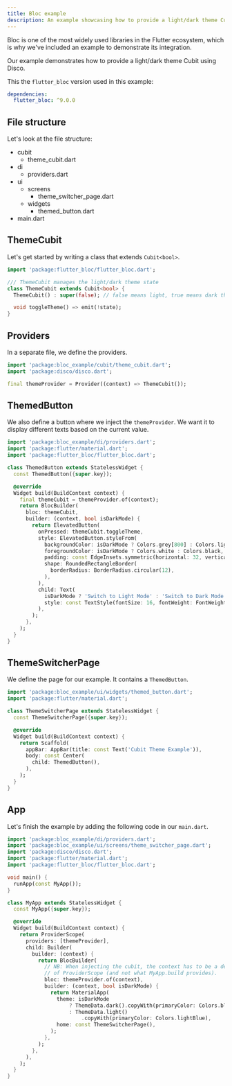 ```yaml
---
title: Bloc example
description: An example showcasing how to provide a light/dark theme Cubit with Disco.
---
```


<LinkCard title="Source code" description="Tap here to check the full source code of this example" href="https://github.com/our-creativity/disco/tree/main/examples/bloc" />

Bloc is one of the most widely used libraries in the Flutter ecosystem, which is why we've included an example to demonstrate its integration.

Our example demonstrates how to provide a light/dark theme Cubit using Disco.

This the `flutter_bloc` version used in this example:

```yaml {2}
dependencies:
  flutter_bloc: ^9.0.0
```

## File structure

Let's look at the file structure:

<FileTree>

- cubit
  - theme_cubit.dart
- di
  - providers.dart
- ui
  - screens
    - theme_switcher_page.dart
  - widgets
    - themed_button.dart
- main.dart

</FileTree>

## ThemeCubit

Let's get started by writing a class that extends `Cubit<bool>`.

```dart title="bloc_example/cubit/theme_cubit.dart"
import 'package:flutter_bloc/flutter_bloc.dart';

/// ThemeCubit manages the light/dark theme state
class ThemeCubit extends Cubit<bool> {
  ThemeCubit() : super(false); // false means light, true means dark theme

  void toggleTheme() => emit(!state);
}
```

## Providers

In a separate file, we define the providers.

```dart title="bloc_example/di/providers.dart"
import 'package:bloc_example/cubit/theme_cubit.dart';
import 'package:disco/disco.dart';

final themeProvider = Provider((context) => ThemeCubit());
```

## ThemedButton

We also define a button where we inject the `themeProvider`. We want it to display different texts based on the current value.

```dart title="bloc_example/ui/widgets/themed_button.dart"
import 'package:bloc_example/di/providers.dart';
import 'package:flutter/material.dart';
import 'package:flutter_bloc/flutter_bloc.dart';

class ThemedButton extends StatelessWidget {
  const ThemedButton({super.key});

  @override
  Widget build(BuildContext context) {
    final themeCubit = themeProvider.of(context);
    return BlocBuilder(
      bloc: themeCubit,
      builder: (context, bool isDarkMode) {
        return ElevatedButton(
          onPressed: themeCubit.toggleTheme,
          style: ElevatedButton.styleFrom(
            backgroundColor: isDarkMode ? Colors.grey[800] : Colors.lightBlue,
            foregroundColor: isDarkMode ? Colors.white : Colors.black,
            padding: const EdgeInsets.symmetric(horizontal: 32, vertical: 16),
            shape: RoundedRectangleBorder(
              borderRadius: BorderRadius.circular(12),
            ),
          ),
          child: Text(
            isDarkMode ? 'Switch to Light Mode' : 'Switch to Dark Mode',
            style: const TextStyle(fontSize: 16, fontWeight: FontWeight.bold),
          ),
        );
      },
    );
  }
}
```

## ThemeSwitcherPage

We define the page for our example. It contains a `ThemedButton`.

```dart title="bloc_example/ui/screens/theme_switcher_page.dart"
import 'package:bloc_example/ui/widgets/themed_button.dart';
import 'package:flutter/material.dart';

class ThemeSwitcherPage extends StatelessWidget {
  const ThemeSwitcherPage({super.key});

  @override
  Widget build(BuildContext context) {
    return Scaffold(
      appBar: AppBar(title: const Text('Cubit Theme Example')),
      body: const Center(
        child: ThemedButton(),
      ),
    );
  }
}
```

## App

Let's finish the example by adding the following code in our `main.dart`.

```dart title="bloc_example/main.dart"
import 'package:bloc_example/di/providers.dart';
import 'package:bloc_example/ui/screens/theme_switcher_page.dart';
import 'package:disco/disco.dart';
import 'package:flutter/material.dart';
import 'package:flutter_bloc/flutter_bloc.dart';

void main() {
  runApp(const MyApp());
}

class MyApp extends StatelessWidget {
  const MyApp({super.key});

  @override
  Widget build(BuildContext context) {
    return ProviderScope(
      providers: [themeProvider],
      child: Builder(
        builder: (context) {
          return BlocBuilder(
            // NB: When injecting the cubit, the context has to be a descendant
            // of ProviderScope (and not what MyApp.build provides).
            bloc: themeProvider.of(context),
            builder: (context, bool isDarkMode) {
              return MaterialApp(
                theme: isDarkMode
                    ? ThemeData.dark().copyWith(primaryColor: Colors.blueGrey)
                    : ThemeData.light()
                        .copyWith(primaryColor: Colors.lightBlue),
                home: const ThemeSwitcherPage(),
              );
            },
          );
        },
      ),
    );
  }
}
```
